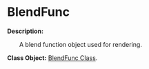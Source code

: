 
# BlendFunc

**Description:**

&emsp;&emsp;A blend function object used for rendering.

**Class Object:** [BlendFunc Class](/docs/api/Class%20Object/BlendFunc).